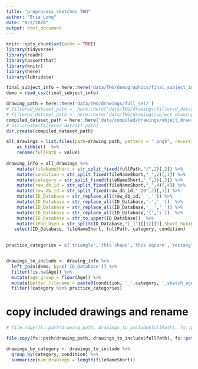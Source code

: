 ```yaml
---
title: "preprocess_sketches THU"
author: "Bria Long"
date: "9/2/2020"
output: html_document
---
```





```r
knitr::opts_chunk$set(echo = TRUE)
library(tidyverse)
library(readr)
library(assertthat)
library(knitr)
library(here)
library(lubridate)
```


```r
final_subject_info = here::here('data/THU/demographics/final_subject_info.csv')
demo = read_csv(final_subject_info)
```

```r
drawing_path = here::here('data/THU/drawings/full_set/')
# filtered_dataset_path =  here::here('data/THU/drawings/filtered_dataset')
# filtered_dataset_path =  here::here('data/THU/drawings/object_drawings')
compiled_dataset_path = here::here('data/compiled/drawings/object_drawings')
# dir.create(filtered_dataset_path)
dir.create(compiled_dataset_path)
```



```r
all_drawings = list.files(path=drawing_path, pattern = ".png$", recursive = TRUE) %>%
    as_tibble()  %>%
    rename(fullPath = value) 
    
drawing_info = all_drawings %>%
    mutate(fileNameShort = str_split_fixed(fullPath,"/",2)[,2]) %>%
    mutate(condition = str_split_fixed(fileNameShort,"_",2)[,1]) %>%
    mutate(category = str_split_fixed(fileNameShort,"_",3)[,2]) %>%
    mutate(raw_db_id = str_split_fixed(fileNameShort,"_",4)[,4]) %>%
    mutate(raw_db_id = str_split_fixed(raw_db_id,"_20",2)[,1]) %>%
    mutate(ID_Database = str_replace_all(raw_db_id,' ','')) %>%
    mutate(ID_Database = str_replace_all(ID_Database,'-','_'))  %>%
    mutate(ID_Database = str_replace_all(ID_Database,'__','_')) %>%
    mutate(ID_Database = str_replace_all(ID_Database,'I','i'))  %>%
    mutate(ID_Database = str_to_upper(ID_Database))  %>%
    mutate(iPad_Used = str_split(ID_Database,"[_]")[[1]][1],Short_SubID = str_split(ID_Database,"[_]")[[1]][2]) %>%
   select(ID_Database, fileNameShort, fullPath, category, condition)
 
```


```r
practice_categories = c('triangle','this shape','this square','rectangle')


drawings_to_include <- drawing_info %>%
  left_join(demo, by=c('ID_Database')) %>%
  filter(!is.na(Age)) %>%
  mutate(age_group = floor(Age)) %>%
  mutate(better_filename = paste0(condition, '_',category, '_sketch_age',age_group, '_', ID_Database,'.png'))  %>%
  filter(!category %in% practice_categories)

```

# copy included drawings and rename
```r
# file.copy(fs::path(drawing_path, drawings_to_include$fullPath), fs::path(filtered_dataset_path, drawings_to_include$better_filename))

file.copy(fs::path(drawing_path, drawings_to_include$fullPath), fs::path(compiled_dataset_path, drawings_to_include$better_filename))
```

```r

drawings_by_category <- drawings_to_include %>%
  group_by(category, condition) %>%
  summarize(num_drawings = length(fileNameShort))


```
